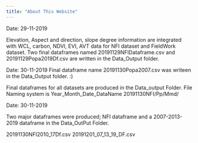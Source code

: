 ```yaml
---
title: "About This Website"
---
```


Date: 29-11-2019

Elevation, Aspect and direction, slope degree information are integrated with WCL, carbon, NDVI, EVI, AVT data for NFI dataset and FieldWork dataset. 
Two final dataframes named 20191129NFIDataframe.csv and 20191129Popa2019Df.csv are written in the Data_Output folder. 

Date: 30-11-2019
Final dataframe name 20191130Popa2007.csv was writeen in the Data_Output folder. :)

Final dataframes for all datasets are produced in the Data_output Folder. File Naming system is 
Year_Month_Date_DataName
20191130NFI/Pp/Mmd/


Date: 30-11-2019

Two major dataframes were produced; NFI dataframe and a 2007-2013-2019 dataframe in the Data_OutPut Folder.

20191130NFI2010_17Df.csv
20191201_07_13_19_DF.csv